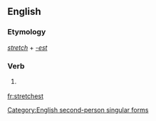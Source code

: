 ==English==

===Etymology===
''[[stretch]]'' + ''[[-est]]''

===Verb===
{{en-verb form}}

# {{archaic}} {{form of|Second-person singular simple present form|stretch}}

[[Category:English second-person singular forms]]

[[fr:stretchest]]